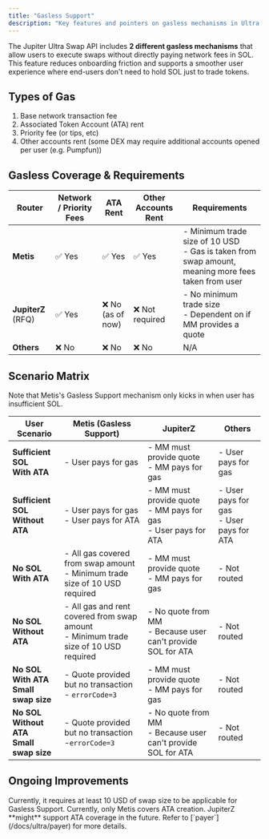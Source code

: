 ```yaml
---
title: "Gasless Support"
description: "Key features and pointers on gasless mechanisms in Ultra Swap API."
---
```


The Jupiter Ultra Swap API includes **2 different gasless mechanisms** that allow users to execute swaps without directly paying network fees in SOL. This feature reduces onboarding friction and supports a smoother user experience where end-users don't need to hold SOL just to trade tokens.

## Types of Gas

1. Base network transaction fee
2. Associated Token Account (ATA) rent
3. Priority fee (or tips, etc)
4. Other accounts rent (some DEX may require additional accounts opened per user (e.g. Pumpfun))

## Gasless Coverage & Requirements

| Router | Network / Priority Fees | ATA Rent | Other Accounts Rent | Requirements |
| --- | --- | --- | --- | --- |
| **Metis** | ✅ Yes | ✅ Yes | ✅ Yes | - Minimum trade size of 10 USD<br/>- Gas is taken from swap amount, meaning more fees taken from user |
| **JupiterZ** (RFQ) | ✅ Yes | ❌ No (as of now) | ❌ Not required | - No minimum trade size<br/>- Dependent on if MM provides a quote |
| **Others** | ❌ No | ❌ No | ❌ No | N/A |

## Scenario Matrix

<Warning>
Note that Metis's Gasless Support mechanism only kicks in when user has insufficient SOL.
</Warning>

| User Scenario | Metis (Gasless Support) | JupiterZ | Others |
| --- | --- | --- | --- |
| **Sufficient SOL<br/>With ATA** | - User pays for gas | - MM must provide quote<br/>- MM pays for gas | - User pays for gas |
| **Sufficient SOL<br/>Without ATA** | - User pays for gas<br/>- User pays for ATA | - MM must provide quote<br/>- MM pays for gas<br/>- User pays for ATA | - User pays for gas<br/>- User pays for ATA |
| **No SOL<br/>With ATA** | - All gas covered from swap amount<br/>- Minimum trade size of 10 USD required | - MM must provide quote<br/>- MM pays for gas | - Not routed |
| **No SOL<br/>Without ATA** | - All gas and rent covered from swap amount<br/>- Minimum trade size of 10 USD required | - No quote from MM<br/>- Because user can't provide SOL for ATA | - Not routed |
| **No SOL<br/>With ATA<br/>Small swap size** | - Quote provided but no transaction<br/>- `errorCode=3` | - MM must provide quote<br/>- MM pays for gas | - Not routed |
| **No SOL<br/>Without ATA<br/>Small swap size** | - Quote provided but no transaction<br/>-`errorCode=3` | - No quote from MM<br/>- Because user can't provide SOL for ATA | - Not routed |

## Ongoing Improvements

<Accordion title="Reduction of minimum trade size">
    Currently, it requires at least 10 USD of swap size to be applicable for Gasless Support.
</Accordion>

<Accordion title="Sponsoring of ATA rent is inconsistent">
    Currently, only Metis covers ATA creation. JupiterZ **might** support ATA coverage in the future.
</Accordion>

<Accordion title="`payer={integratorGasPayer}` parameter">
    <Note>
        Refer to [`payer`](/docs/ultra/payer) for more details.
    </Note>
</Accordion>
